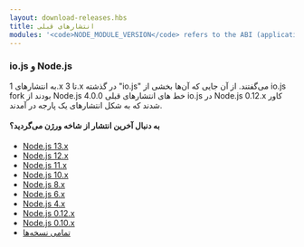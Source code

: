 ```yaml
---
layout: download-releases.hbs
title: انتشارهای قبلی
modules: '<code>NODE_MODULE_VERSION</code> refers to the ABI (application binary interface) version number of Node.js, used to determine which versions of Node.js compiled C++ add-on binaries can be loaded in to without needing to be re-compiled. It used to be stored as hex value in earlier versions, but is now represented as an integer.'
---
```


### io.js و Node.js

به انتشارهای 1.x تا 3.x در گذشته "io.js" می‌گفتند.
از آن جایی که آن‌ها بخشی از io.js fork بودند
از Node.js 4.0.0 خط های انتشارهای قبلی io.js در Node.js 0.12.x کاور شدند که به شکل انتشارهای یک پارجه در آمدند.

<div className="highlight-box">

#### به دنبال آخرین انتشار از شاخه ورژن می‌گردید؟

- [Node.js 13.x](https://nodejs.org/dist/latest-v13.x/)
- [Node.js 12.x](https://nodejs.org/dist/latest-v12.x/)
- [Node.js 11.x](https://nodejs.org/dist/latest-v11.x/)
- [Node.js 10.x](https://nodejs.org/dist/latest-v10.x/)
- [Node.js 8.x](https://nodejs.org/dist/latest-v8.x/)
- [Node.js 6.x](https://nodejs.org/dist/latest-v6.x/)
- [Node.js 4.x](https://nodejs.org/dist/latest-v4.x/)
- [Node.js 0.12.x](https://nodejs.org/dist/latest-v0.12.x/)
- [Node.js 0.10.x](https://nodejs.org/dist/latest-v0.10.x/)
- [تمامی نسخه‌ها](https://nodejs.org/dist/)

</div>
